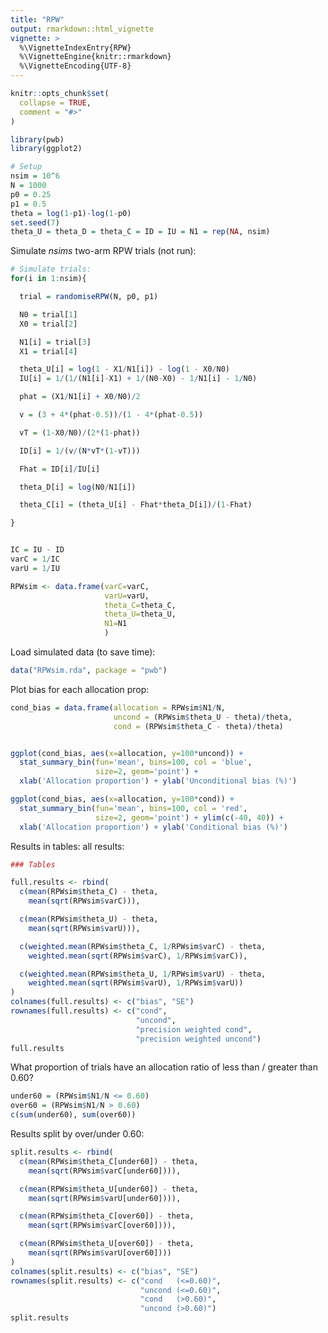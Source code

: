 ```yaml
---
title: "RPW"
output: rmarkdown::html_vignette
vignette: >
  %\VignetteIndexEntry{RPW}
  %\VignetteEngine{knitr::rmarkdown}
  %\VignetteEncoding{UTF-8}
---
```


```r
knitr::opts_chunk$set(
  collapse = TRUE,
  comment = "#>"
)
```

```r
library(pwb)
library(ggplot2)
```

```r
# Setup
nsim = 10^6
N = 1000
p0 = 0.25
p1 = 0.5
theta = log(1-p1)-log(1-p0)
set.seed(7)
theta_U = theta_D = theta_C = ID = IU = N1 = rep(NA, nsim)
```


Simulate _nsims_ two-arm RPW trials (not run):
```r
# Simulate trials:
for(i in 1:nsim){

  trial = randomiseRPW(N, p0, p1)

  N0 = trial[1]
  X0 = trial[2]

  N1[i] = trial[3]
  X1 = trial[4]

  theta_U[i] = log(1 - X1/N1[i]) - log(1 - X0/N0)
  IU[i] = 1/(1/(N1[i]-X1) + 1/(N0-X0) - 1/N1[i] - 1/N0)

  phat = (X1/N1[i] + X0/N0)/2

  v = (3 + 4*(phat-0.5))/(1 - 4*(phat-0.5))

  vT = (1-X0/N0)/(2*(1-phat))

  ID[i] = 1/(v/(N*vT*(1-vT)))

  Fhat = ID[i]/IU[i]

  theta_D[i] = log(N0/N1[i])

  theta_C[i] = (theta_U[i] - Fhat*theta_D[i])/(1-Fhat)

}


IC = IU - ID
varC = 1/IC
varU = 1/IU

RPWsim <- data.frame(varC=varC,
                     varU=varU,
                     theta_C=theta_C,
                     theta_U=theta_U,
                     N1=N1
                     )
```

Load simulated data (to save time):
```r
data("RPWsim.rda", package = "pwb")
```


Plot bias for each allocation prop:

```r
cond_bias = data.frame(allocation = RPWsim$N1/N,
                       uncond = (RPWsim$theta_U - theta)/theta,
                       cond = (RPWsim$theta_C - theta)/theta)


ggplot(cond_bias, aes(x=allocation, y=100*uncond)) +
  stat_summary_bin(fun='mean', bins=100, col = 'blue',
                   size=2, geom='point') +
  xlab('Allocation proportion') + ylab('Unconditional bias (%)')

ggplot(cond_bias, aes(x=allocation, y=100*cond)) +
  stat_summary_bin(fun='mean', bins=100, col = 'red',
                   size=2, geom='point') + ylim(c(-40, 40)) +
  xlab('Allocation proportion') + ylab('Conditional bias (%)')

```


Results in tables: all results:

```r

### Tables

full.results <- rbind(
  c(mean(RPWsim$theta_C) - theta,
    mean(sqrt(RPWsim$varC))),

  c(mean(RPWsim$theta_U) - theta,
    mean(sqrt(RPWsim$varU))),

  c(weighted.mean(RPWsim$theta_C, 1/RPWsim$varC) - theta,
    weighted.mean(sqrt(RPWsim$varC), 1/RPWsim$varC)),

  c(weighted.mean(RPWsim$theta_U, 1/RPWsim$varU) - theta,
    weighted.mean(sqrt(RPWsim$varU), 1/RPWsim$varU))
)
colnames(full.results) <- c("bias", "SE")
rownames(full.results) <- c("cond",
                            "uncond",
                            "precision weighted cond",
                            "precision weighted uncond")
full.results
```


What proportion of trials have an allocation ratio of less than / greater than 0.60?
```r
under60 = (RPWsim$N1/N <= 0.60)
over60 = (RPWsim$N1/N > 0.60)
c(sum(under60), sum(over60))
```

Results split by over/under 0.60:

```r

split.results <- rbind(
  c(mean(RPWsim$theta_C[under60]) - theta,
    mean(sqrt(RPWsim$varC[under60]))),

  c(mean(RPWsim$theta_U[under60]) - theta,
    mean(sqrt(RPWsim$varU[under60]))),

  c(mean(RPWsim$theta_C[over60]) - theta,
    mean(sqrt(RPWsim$varC[over60]))),

  c(mean(RPWsim$theta_U[over60]) - theta,
    mean(sqrt(RPWsim$varU[over60])))
)
colnames(split.results) <- c("bias", "SE")
rownames(split.results) <- c("cond   (<=0.60)",
                             "uncond (<=0.60)",
                             "cond   (>0.60)",
                             "uncond (>0.60)")
split.results


```



